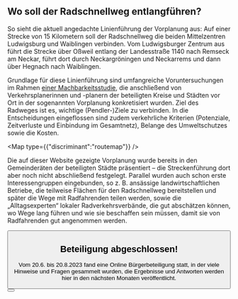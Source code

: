 ## Wo soll der Radschnellweg entlangführen?

So sieht die aktuell angedachte Linienführung der Vorplanung aus: Auf einer Strecke von 15 Kilometern soll der Radschnellweg die beiden Mittelzentren Ludwigsburg und Waiblingen verbinden. Vom Ludwigsburger Zentrum aus führt die Strecke über Oßweil entlang der Landesstraße 1140 nach Remseck am Neckar, führt dort durch Neckargröningen und Neckarrems und dann über Hegnach nach Waiblingen.

Grundlage für diese Linienführung sind umfangreiche Voruntersuchungen im Rahmen [einer Machbarkeitsstudie](https://www.landkreis-ludwigsburg.de/de/verkehr-sicherheit-ordnung/radverkehr/radschnellwege/machbarkeitsstudie-radschnellverbindung-ludwigsburg-waiblingen/), die anschließend von Verkehrsplanerinnen und -planern der beteiligten Kreise und Städten vor Ort in der sogenannten Vorplanung konkretisiert wurden. Ziel des Radweges ist es, wichtige (Pendler-)Ziele zu verbinden. In die Entscheidungen eingeflossen sind zudem verkehrliche Kriterien (Potenziale, Zeitverluste und Einbindung im Gesamtnetz), Belange des Umweltschutzes sowie die Kosten.

<Map type={{"discriminant":"routemap"}} />

Die auf dieser Website gezeigte Vorplanung wurde bereits in den Gemeinderäten der beteiligten Städte präsentiert – die Streckenführung dort aber noch nicht abschließend festgelegt. Parallel wurden auch schon erste Interessengruppen eingebunden, so z. B. ansässige landwirtschaftlichen Betriebe, die teilweise Flächen für den Radschnellweg bereitstellen und später die Wege mit Radfahrenden teilen werden, sowie die „Alltagsexperten“ lokaler Radverkehrsverbände, die gut abschätzen können, wo Wege lang führen und wie sie beschaffen sein müssen, damit sie von Radfahrenden gut angenommen werden.

<Button label="Details zur geplanten Streckenführung" href="/route" />

## Beteiligung abgeschlossen!

Vom 20.6. bis 20.8.2023 fand eine Online Bürgerbeteiligung statt, in der viele Hinweise und Fragen gesammelt wurden, die Ergebnisse und Antworten werden hier in den nächsten Monaten veröffentlicht.

<Button label="Zu den Ergebnissen" href="/beteiligung" />

